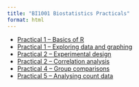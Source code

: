 ---
title: "BI1001 Biostatistics Practicals"
format: html
---

- <a href="Practical%201%20-%20Basics%20of%20R.html" target="_blank">Practical 1 – Basics of R</a>
- <a href="Practical%201%20-%20Exploring%20data%20and%20graphing.html" target="_blank">Practical 1 – Exploring data and graphing</a>
- <a href="Practical%202%20-%20Experimental%20design.html" target="_blank">Practical 2 – Experimental design</a>
- <a href="Practical%202%20-%20Correlation%20analysis.html" target="_blank">Practical 2 – Correlation analysis</a>
- <a href="Practical%204%20-%20Group%20comparisons.html" target="_blank">Practical 4 – Group comparisons</a>
- <a href="Practical%205%20-%20Analysing%20count%20data.html" target="_blank">Practical 5 – Analysing count data</a>
